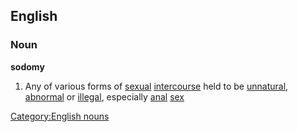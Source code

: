 ==English==
===Noun===
{{wikipedia}}
'''sodomy'''
#Any of various forms of [[sexual]] [[intercourse]] held to be [[unnatural]], [[abnormal]] or [[illegal]], especially [[anal]] [[sex]]
[[Category:English nouns]]